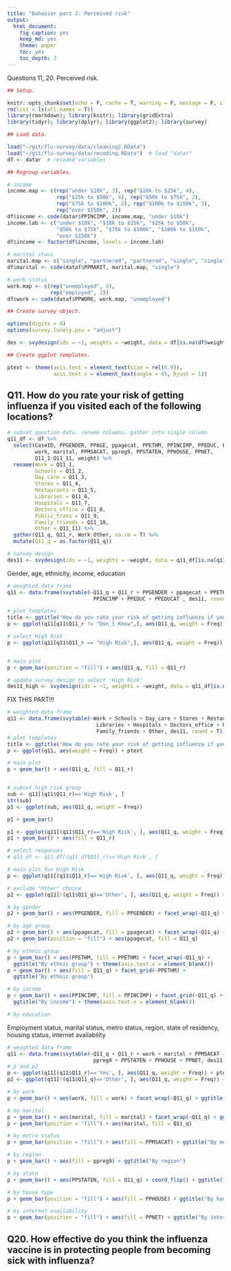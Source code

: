 ```yaml
---
title: "Behavior part 2: Perceived risk"
output: 
  html_document:
    fig_caption: yes
    keep_md: yes
    theme: paper
    toc: yes
    toc_depth: 2
---
```


Questions 11, 20.
Perceived risk.

```r
## Setup.

knitr::opts_chunk$set(echo = F, cache = T, warning = F, message = F, size = "small")
rm(list = ls(all.names = T))
library(rmarkdown); library(knitr); library(gridExtra)
library(tidyr); library(dplyr); library(ggplot2); library(survey)
```

```r
## Load data.

load("~/git/flu-survey/data/cleaning2.RData")
load("~/git/flu-survey/data/recoding.RData")  # load "datar"
df <- datar  # recoded variables
```

```r
## Regroup variables.

# income
income.map <- c(rep("under $10k", 3), rep("$10k to $25k", 4),
                rep("$25k to $50k", 4), rep("$50k to $75k", 2),
                rep("$75k to $100k", 2), rep("$100k to $150k", 2),
                rep("over $150k", 2))
df$income <- code(datar$PPINCIMP, income.map, "under $10k")
income.lab <- c("under $10k", "$10k to $25k", "$25k to $50k",
                "$50k to $75k", "$75k to $100k", "$100k to $150k",
                "over $150k")
df$income <- factor(df$income, levels = income.lab)

# marital staus
marital.map <- c("single", "partnered", "partnered", "single", "single", "single")
df$marital <- code(dataf$PPMARIT, marital.map, "single")

# work status
work.map <- c(rep("unemployed", 5),
              rep("employed", 2))
df$work <- code(dataf$PPWORK, work.map, "unemployed")
```

```r
## Create survey object.

options(digits = 4)
options(survey.lonely.psu = "adjust")

des <- svydesign(ids = ~1, weights = ~weight, data = df[is.na(df$weight)==F, ])
```

```r
## Create ggplot templates.

ptext <- theme(axis.text = element_text(size = rel(0.9)),
               axis.text.x = element_text(angle = 45, hjust = 1))

```



## Q11. How do you rate your risk of getting influenza if you visited each of the following locations?

```r
# subset question data, rename columns, gather into single column
q11_df <- df %>%
  select(CaseID, PPGENDER, PPAGE, ppagecat, PPETHM, PPINCIMP, PPEDUC, PPEDUCAT,
         work, marital, PPMSACAT, ppreg9, PPSTATEN, PPHOUSE, PPNET,
         Q11_1:Q11_11, weight) %>%
  rename(Work = Q11_1,
         Schools = Q11_2,
         Day_care = Q11_3,
         Stores = Q11_4,
         Restaurants = Q11_5,
         Libraries = Q11_6,
         Hospitals = Q11_7,
         Doctors_office = Q11_8,
         Public_trans = Q11_9,
         Family_friends = Q11_10,
         Other = Q11_11) %>%
  gather(Q11_q, Q11_r, Work:Other, na.rm = T) %>%
  mutate(Q11_q = as.factor(Q11_q))

# survey design
des11 <- svydesign(ids = ~1, weights = ~weight, data = q11_df[is.na(q11_df$weight)==F, ])
```

Gender, age, ethnicity, income, education

```r
# weighted data frame
q11 <- data.frame(svytable(~Q11_q + Q11_r + PPGENDER + ppagecat + PPETHM +
                            PPINCIMP + PPEDUC + PPEDUCAT , des11, round = T))

# plot templates
title <- ggtitle("How do you rate your risk of getting influenza if you visited each of the following locations?")
p <- ggplot(q11[q11$Q11_r != "Don_t Know",], aes(Q11_q, weight = Freq)) + ptext

# select High Risk
p <- ggplot(q11[q11$Q11_r == "High Risk",], aes(Q11_q, weight = Freq)) + ptext


# main plot
p + geom_bar(position = "fill") + aes(Q11_q, fill = Q11_r)

```


```r
# update survey design to select 'High Risk'
des11_high <- svydesign(ids = ~1, weights = ~weight, data = q11_df[is.na(q11_df$weight)==F, ])

```


############## FIX THIS PART!!!

```r
# weighted data frame
q11 <- data.frame(svytable(~Work + Schools + Day_care + Stores + Restaurants +
                             Libraries + Hospitals + Doctors_office + Public_trans +
                             Family_friends + Other, des11, round = T))
# plot templates
title <- ggtitle("How do you rate your risk of getting influenza if you visited each of the following locations?")
p <- ggplot(q11, aes(weight = Freq)) + ptext

# main plot
p + geom_bar() + aes(Q11_q, fill = Q11_r)


# subset high risk group
sub <- q11[(q11$Q11_r)=='High Risk', ]
str(sub)
p1 <- ggplot(sub, aes(Q11_q, weight = Freq))

p1 + geom_bar()

p1 <- ggplot(q11[(q11$Q11_r)=='High Risk', ], aes(Q11_q, weight = Freq))
p1 + geom_bar() + aes(fill = Q11_r)

# select responses
# q11_df <- q11_df[(q11_df$Q11_r)=='High Risk', ]

# main plot for High Risk
p <- ggplot(q11[(q11$Q11_r)=='High Risk', ], aes(Q11_q, weight = Freq)) + ptext


```

```r
# exclude "Other" choice
p2 <- ggplot(q11[!(q11$Q11_q)=='Other', ], aes(Q11_q, weight = Freq)) + ptext

# by gender
p2 + geom_bar() + aes(PPGENDER, fill = PPGENDER) + facet_wrap(~Q11_q) + ggtitle("By gender")

# by age group
p2 + geom_bar() + aes(ppagecat, fill = ppagecat) + facet_wrap(~Q11_q) + ggtitle("By age group")
p2 + geom_bar(position = "fill") + aes(ppagecat, fill = Q11_q)

# by ethnic group
p + geom_bar() + aes(PPETHM, fill = PPETHM) + facet_wrap(~Q11_q) +
  ggtitle("By ethnic group") + theme(axis.text.x = element_blank())
p + geom_bar() + aes(fill = Q11_q) + facet_grid(~PPETHM) +
  ggtitle("By ethnic group")

# by income
p + geom_bar() + aes(PPINCIMP, fill = PPINCIMP) + facet_grid(~Q11_q) +
  ggtitle("By income") + theme(axis.text.x = element_blank())

# by education
```

Employment status, marital status, metro status, region, state of residency, housing status, internet availability

```r
# weighted data frame
q11 <- data.frame(svytable(~Q11_q + Q11_r + work + marital + PPMSACAT +
                            ppreg9 + PPSTATEN + PPHOUSE + PPNET, des11, round = T))
# p and p2
p <- ggplot(q11[(q11$Q11_r)=='Yes', ], aes(Q11_q, weight = Freq)) + ptext
p2 <- ggplot(q11[!(q11$Q11_q)=='Other', ], aes(Q11_q, weight = Freq)) + ptext
```

```r
# by work
p + geom_bar() + aes(work, fill = work) + facet_wrap(~Q11_q) + ggtitle("By employment status")

# by marital
p + geom_bar() + aes(marital, fill = marital) + facet_wrap(~Q11_q) + ggtitle("By marital status")
p + geom_bar(position = "fill") + aes(marital, fill = Q11_q)

# by metro status
p + geom_bar(position = "fill") + aes(fill = PPMSACAT) + ggtitle("By metro status")

# by region
p + geom_bar() + aes(fill = ppreg9) + ggtitle("By region")

# by state
p + geom_bar() + aes(PPSTATEN, fill = Q11_q) + coord_flip() + ggtitle("By state")

# by house type
p + geom_bar(position = "fill") + aes(fill = PPHOUSE) + ggtitle("By house type")

# by internet availability
p + geom_bar(position = "fill") + aes(fill = PPNET) + ggtitle("By internet availability")

```



## Q20. How effective do you think the influenza vaccine is in protecting people from becoming sick with influenza?

```r

```

```r

```

```r

```






